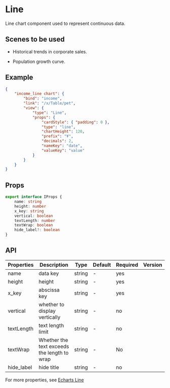 # Line

Line chart component used to represent continuous data.

## Scenes to be used

- Historical trends in corporate sales.

- Population growth curve.

## Example

```json
{
	"income_line chart": {
		"bind": "income",
		"link": "/x/Table/pet",
		"view": {
			"type": "Line",
			"props": {
				"cardStyle": { "padding": 0 },
				"type": "line",
				"chartHeight": 120,
				"prefix": "¥",
				"decimals": 2,
				"nameKey": "date",
				"valueKey": "value"
			}
		}
	}
}
```

## Props

```ts
export interface IProps {
	name: string
	height: number
	x_key: string
	vertical: boolean
	textLength: number
	textWrap: boolean
	hide_label?: boolean
}
```

## API

| Properties | Description                                 | Type   | Default | Required | Version |
| ---------- | ------------------------------------------- | ------ | ------- | -------- | ------- |
| name       | data key                                    | string | -       | yes      |         |
| height     | height                                      | string | -       | yes      |         |
| x_key      | abscissa key                                | string | -       | yes      |         |
| vertical   | whether to display vertically               | string | -       | no       |         |
| textLength | text length limit                           | string | -       | no       |         |
| textWrap   | Whether the text exceeds the length to wrap | string | -       | No       |         |
| hide_label | hide title                                  | string | -       | no       |         |

For more properties, see [Echarts Line](https://echarts.apache.org/examples/en/index.html#chart-type-line)
